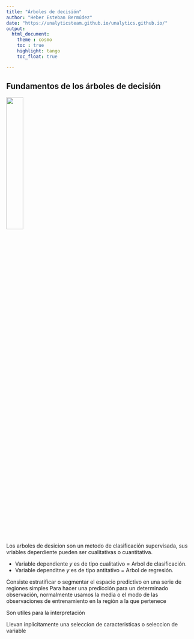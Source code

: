 ---
title: "Árboles de decisión"
author: "Heber Esteban Bermúdez"
date: "https://unalyticsteam.github.io/unalytics.github.io/"
output: 
  html_document:
    theme : cosmo
    toc : true
    highlight: tango
    toc_float: true

---

## Fundamentos de los árboles de decisión

![](Images/imagen1.png){width=30%}


Los arboles de desicion son un metodo de clasificación supervisada, sus vriables deperdiente pueden ser cualitativas o cuantitativa. 

* Variable dependiente $y$ es de tipo cualitativo = Arbol de clasificación.
* Variable dependitne $y$ es de tipo antitativo = Arbol de regresión.

Consiste estratificar o segmentar el espacio predictivo en una serie de regiones simples Para hacer una predicción para un determinado observación, normalmente usamos la media o el modo de las observaciones de entrenamiento en la región a la que pertenece

Son utiles para la interpretación


Llevan inplicitamente una seleccion de caracteristicas o seleccion de variable 











